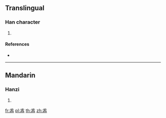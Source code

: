 ==Translingual==

===Han character===
{{Han char|rn=77|rad=止|as=06|sn=10|four=|canj=YMHBY}}

# {{defn|Han|sort=止06}}

====References====
* {{Han ref|kx=0576.160|dkj=16291|dj=0966.180|hdz=21442.120|uh=6B6C|ud=27500}}

----

==Mandarin==

===Hanzi===
{{cmn-hanzi|pin=[[qián]] ([[qian2]])|wg=ch'ien<sup>2</sup>}}

# {{defn|lang=cmn|sort=止06}}

[[fr:歬]]
[[pl:歬]]
[[th:歬]]
[[zh:歬]]